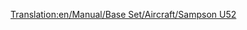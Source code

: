 [[Translation:en/Manual/Base Set/Aircraft/Sampson U52]]
{{en/Manual/Base Set/Aircraft/Aircraft|Cost=28,710 (57.420)
|Speed=473 kph (296 MPH)
|Annual=2,390 (4.780)
|Designed=1928
|Lifespan=20
|Capacity=25 passengers & 4 bags of mail
|Description=The Sampson U52 is the first plane available in the game, and as a result, is relatively small, yet expensive to run.
|Real-life=[https://www.wikipedia.org/wiki/Junkers Ju 52 Junkers  Ju 52]
}}